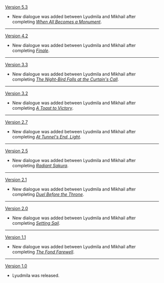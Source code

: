 {{Change History/Header}}

[[Version 5.3]]
* New dialogue was added between Lyudmila and Mikhail after completing ''[[ When All Becomes a Monument]]''.
----
[[Version 4.2]]
* New dialogue was added between Lyudmila and Mikhail after completing ''[[Finale]]''.
----
[[Version 3.3]]
* New dialogue was added between Lyudmila and Mikhail after completing ''[[The Night-Bird Falls at the Curtain's Call]]''.
----
[[Version 3.2]]
* New dialogue was added between Lyudmila and Mikhail after completing ''[[A Toast to Victory]]''.
----
[[Version 2.7]]
* New dialogue was added between Lyudmila and Mikhail after completing ''[[At Tunnel's End, Light]]''.
----
[[Version 2.5]]
* New dialogue was added between Lyudmila and Mikhail after completing ''[[Radiant Sakura]]''.
----
[[Version 2.1]]
* New dialogue was added between Lyudmila and Mikhail after completing ''[[Duel Before the Throne]]''.
----
[[Version 2.0]]
* New dialogue was added between Lyudmila and Mikhail after completing ''[[Setting Sail]]''.
----
[[Version 1.1]]
* New dialogue was added between Lyudmila and Mikhail after completing ''[[The Fond Farewell]]''.
----
[[Version 1.0]]
* Lyudmila was released.